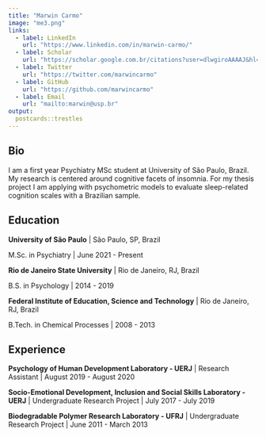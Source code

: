```yaml
---
title: "Marwin Carmo"
image: "me3.png"
links:
  - label: LinkedIn
    url: "https://www.linkedin.com/in/marwin-carmo/"
  - label: Scholar
    url: "https://scholar.google.com.br/citations?user=dlwgiroAAAAJ&hl=pt-BR"
  - label: Twitter
    url: "https://twitter.com/marwincarmo"
  - label: GitHub
    url: "https://github.com/marwincarmo"
  - label: Email
    url: "mailto:marwin@usp.br"
output:
  postcards::trestles
---
```


## Bio

I am a first year Psychiatry MSc student at University of São Paulo, Brazil. My research is centered around cognitive facets of insomnia. For my thesis project I am applying with psychometric models to evaluate sleep-related cognition scales with a Brazilian sample.

## Education

**University of São Paulo** | São Paulo, SP, Brazil

M.Sc. in Psychiatry | June 2021 - Present

**Rio de Janeiro State University** | Rio de Janeiro, RJ, Brazil

B.S. in Psychology | 2014 - 2019

**Federal Institute of Education, Science and Technology** | Rio de Janeiro, RJ, Brazil

B.Tech. in Chemical Processes | 2008 - 2013

## Experience

**Psychology of Human Development Laboratory - UERJ** | Research Assistant | August 2019 - August 2020

**Socio-Emotional Development, Inclusion and Social Skills Laboratory - UERJ** | Undergraduate Research Project | July 2017 - July 2019

**Biodegradable Polymer Research Laboratory - UFRJ** | Undergraduate Research Project | June 2011 - March 2013

